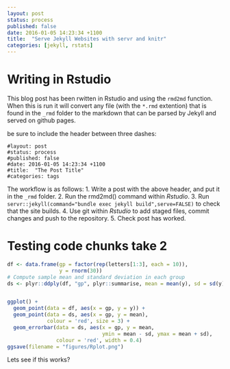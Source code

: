 ```yaml
---
layout: post
status: process
published: false
date: 2016-01-05 14:23:34 +1100
title:  "Serve Jekyll Websites with servr and knitr"
categories: [jekyll, rstats]
---
```

# Writing in Rstudio
This blog post has been rwitten in Rstudio and using the `rmd2md` function. When this is run it will convert any file (with the `*.rmd` extention) that is found in the `_rmd` folder to the markdown that can be parsed by Jekyll and served on github pages. 

be sure to include the header between three dashes:

```
#layout: post
#status: process
#published: false
#date: 2016-01-05 14:23:34 +1100
#title:  "The Post Title"
#categories: tags
```

The workflow is as follows:
1. Write a post with the above header, and put it in the `_rmd` folder.
2. Run the rmd2md() command within *Rstudio*.
3. Run `servr::jekyll(command="bundle exec jekyll build",serve=FALSE)` to check that the site builds.
4. Use git within *Rstudio* to add staged files, commit changes and push to the repository.
5. Check post has worked.

# Testing code chunks take 2
```r
df <- data.frame(gp = factor(rep(letters[1:3], each = 10)),
                 y = rnorm(30))
# Compute sample mean and standard deviation in each group
ds <- plyr::ddply(df, "gp", plyr::summarise, mean = mean(y), sd = sd(y))


ggplot() +
  geom_point(data = df, aes(x = gp, y = y)) +
  geom_point(data = ds, aes(x = gp, y = mean),
             colour = 'red', size = 3) +
  geom_errorbar(data = ds, aes(x = gp, y = mean,
                               ymin = mean - sd, ymax = mean + sd),
                colour = 'red', width = 0.4)
ggsave(filename = "figures/Rplot.png")
```
Lets see if this works?

